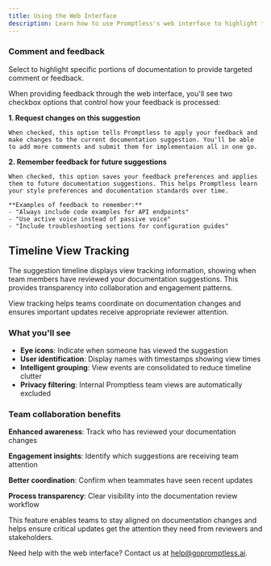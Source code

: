 ```yaml
---
title: Using the Web Interface
description: Learn how to use Promptless's web interface to highlight text, provide feedback, and guide documentation improvements
---
```


### Comment and feedback

Select to highlight specific portions of documentation to provide targeted comment or feedback.

When providing feedback through the web interface, you'll see two checkbox options that control how your feedback is processed:

**1. Request changes on this suggestion**

    When checked, this option tells Promptless to apply your feedback and make changes to the current documentation suggestion. You'll be able to add more comments and submit them for implementaion all in one go.

**2. Remember feedback for future suggestions**

    When checked, this option saves your feedback preferences and applies them to future documentation suggestions. This helps Promptless learn your style preferences and documentation standards over time.
    
    **Examples of feedback to remember:**
    - "Always include code examples for API endpoints"
    - "Use active voice instead of passive voice"
    - "Include troubleshooting sections for configuration guides"

## Timeline View Tracking

The suggestion timeline displays view tracking information, showing when team members have reviewed your documentation suggestions. This provides transparency into collaboration and engagement patterns.

<Info>
View tracking helps teams coordinate on documentation changes and ensures important updates receive appropriate reviewer attention.
</Info>

### What you'll see

- **Eye icons**: Indicate when someone has viewed the suggestion
- **User identification**: Display names with timestamps showing view times  
- **Intelligent grouping**: View events are consolidated to reduce timeline clutter
- **Privacy filtering**: Internal Promptless team views are automatically excluded

### Team collaboration benefits

**Enhanced awareness**: Track who has reviewed your documentation changes

**Engagement insights**: Identify which suggestions are receiving team attention

**Better coordination**: Confirm when teammates have seen recent updates

**Process transparency**: Clear visibility into the documentation review workflow

This feature enables teams to stay aligned on documentation changes and helps ensure critical updates get the attention they need from reviewers and stakeholders.

Need help with the web interface? Contact us at [help@gopromptless.ai](mailto:help@gopromptless.ai).